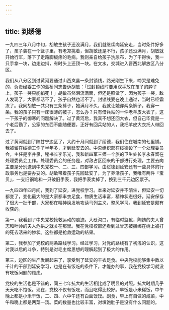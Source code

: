 ```yaml
---
---
---
```

title: 到绥德
---




一九四三年八月中旬，胡敏生孩子还没满月，我们就继续向延安走，当时条件好多了，孩子装在一个篮子里，有老郑挑着，但胡敏还是不行，孩子还没满月，胡敏就开始行军，落下了走路脚板疼的毛病。我则亲自给孩子洗尿布，为了干得快，我一只手拿一块，边走边抖，有时头上还顶一块。在文水，交城进入晋西北解放区八分区。

我们从八分区到过黄河要通过山西岚县一条封锁线，路光刚生下来，啼哭是难免的，负责经委工作的蓝桥同志告诉胡敏：「过封锁线时要用双手放在孩子的脖子上，孩子一哭只能掐死！」胡敏虽然泪流满面，但还是照做了，因为孩子一哭，敌人发现了，大家都活不了，孩子自然也活不了。封锁线要在晚上通过，当时已经霜冻了。我同胡敏一共只有三条裤子，她满月不久，我就让她穿两条裤子，我穿一条。我的孩子只有一床很薄的被子，怎么办？只有借兵站的一件老羊皮大衣了，这一下孩子的御寒的问题解决了。过了黄河后，我真不想还回大衣，但自己毕竟是一个老后勤了，公家的东西不能随便要，正好有回兵站的人，我把羊皮大衣托人带回去了。

过了黄河就到了陕甘宁边区了，大约十月间就到了绥德，我们住在城南的七里铺。我被留在绥德工作了半年多，才到延安去的。中央组织部在绥德设了一个处理委员会，主任是李井泉，秘书长李乐光，我和新四军三师一个旅的卫生处长李永春留在处理委员会工作。处理委员会的任务是，对敌占区回来的干部进行处理，主要去向主要是分别送到中央党校一、二、三、四部学习。由绥德到延安还有一些具体的行政事务也是要办妥的。胡敏带着孩子先回延安了，为了养活孩子，我唯有两件「宝贝」，一支旧钢笔和一只破旧手表，我把手表卖掉了，换到三千元边区票子。

—九四四年四月间，我到了延安，进党校学习。本来对延安并不陌生，但延安一切都变了，变化最大的是大家都丰衣足食，物质生活丰富，精神状态很好。延安保存了很大一批干部，大家都在精神焕发地攻读马列主义，整风学习。我到延安是颇有收获的。

第一，我看到了中央党校抢救运动的痕迹。大砭沟口，有临时监狱，陶铸的夫人曾志和叶帅的夫人危拱之就关在那里。我在党校校部还看到过曾志被捆绑在树上被打的死去活来的惨状。这些都是抢救运动的结果。

第二，我参加了党校的两条路线学习。经过学习，对党的路线有了初浅的认识，这对我以后的斗争，特别是对毛主席思想的理解起到了极大的作用。

第三，边区的生产发展起来了，享受到了延安的丰衣足食。中央党校能够集中数以千计的干部到延安学习，也是在有饭吃的条件下，才能办的事，我在党校学习就没有吃饭问题的顾虑。

党校的生活也是不错的，同三七年抗大的生活相比成了明显的对照。抗大时期几乎天天吃不饱饭。现在，党校不仅有饭吃，而且吃得比较好。早饭是小米稀饭，中午晚上都是小米干饭，二、四、六中午还有白面馍馍。副食，早上有自做的咸菜，中午和晚上都是两菜一汤。菜的数量也比较丰富，对填饱肚子是没有什么问题的。